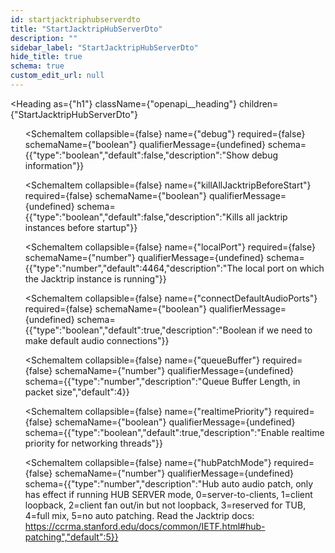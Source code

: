 ```yaml
---
id: startjacktriphubserverdto
title: "StartJacktripHubServerDto"
description: ""
sidebar_label: "StartJacktripHubServerDto"
hide_title: true
schema: true
custom_edit_url: null
---
```



<Heading
  as={"h1"}
  className={"openapi__heading"}
  children={"StartJacktripHubServerDto"}
>
</Heading>





<ul>
  <SchemaItem
    collapsible={false}
    name={"channels"}
    required={false}
    schemaName={"number"}
    qualifierMessage={undefined}
    schema={{"type":"number","default":2,"description":"Number of Input and output channels"}}
  >
    
  </SchemaItem><SchemaItem
    collapsible={false}
    name={"debug"}
    required={false}
    schemaName={"boolean"}
    qualifierMessage={undefined}
    schema={{"type":"boolean","default":false,"description":"Show debug information"}}
  >
    
  </SchemaItem><SchemaItem
    collapsible={false}
    name={"killAllJacktripBeforeStart"}
    required={false}
    schemaName={"boolean"}
    qualifierMessage={undefined}
    schema={{"type":"boolean","default":false,"description":"Kills all jacktrip instances before startup"}}
  >
    
  </SchemaItem><SchemaItem
    collapsible={false}
    name={"localPort"}
    required={false}
    schemaName={"number"}
    qualifierMessage={undefined}
    schema={{"type":"number","default":4464,"description":"The local port on which the Jacktrip instance is running"}}
  >
    
  </SchemaItem><SchemaItem
    collapsible={false}
    name={"connectDefaultAudioPorts"}
    required={false}
    schemaName={"boolean"}
    qualifierMessage={undefined}
    schema={{"type":"boolean","default":true,"description":"Boolean if we need to make default audio connections"}}
  >
    
  </SchemaItem><SchemaItem
    collapsible={false}
    name={"queueBuffer"}
    required={false}
    schemaName={"number"}
    qualifierMessage={undefined}
    schema={{"type":"number","description":"Queue Buffer Length, in packet size","default":4}}
  >
    
  </SchemaItem><SchemaItem
    collapsible={false}
    name={"realtimePriority"}
    required={false}
    schemaName={"boolean"}
    qualifierMessage={undefined}
    schema={{"type":"boolean","default":true,"description":"Enable realtime priority for networking threads"}}
  >
    
  </SchemaItem><SchemaItem
    collapsible={false}
    name={"hubPatchMode"}
    required={false}
    schemaName={"number"}
    qualifierMessage={undefined}
    schema={{"type":"number","description":"Hub auto audio patch, only has effect if running HUB SERVER mode, 0=server-to-clients, 1=client loopback, 2=client fan out/in but not loopback, 3=reserved for TUB, 4=full mix, 5=no auto patching. Read the Jacktrip docs: https://ccrma.stanford.edu/docs/common/IETF.html#hub-patching","default":5}}
  >
    
  </SchemaItem>
</ul>
            